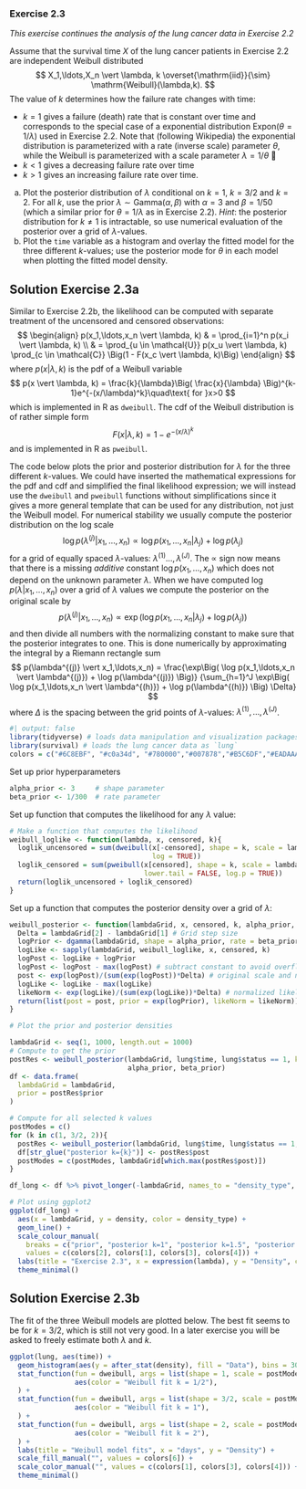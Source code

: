 
### Exercise 2.3 {#sec-prob_post_weibull_lung}

*This exercise continues the analysis of the lung cancer data in Exercise 2.2*

Assume that the survival time $X$ of the lung cancer patients in Exercise 2.2 are independent Weibull distributed 
$$
X_1,\ldots,X_n \vert \lambda, k \overset{\mathrm{iid}}{\sim} \mathrm{Weibull}(\lambda,k).
$$
The value of $k$ determines how the failure rate changes with time:

- $k=1$ gives a failure (death) rate that is constant over time and corresponds to the special case of a exponential distribution $\mathrm{Expon}(\theta=1/\lambda)$ used in Exercise 2.2. Note that (following Wikipedia) the exponential distribution is parameterized with a rate (inverse scale) parameter $\theta$, while the Weibull is parameterized with a scale parameter $\lambda= 1/\theta$ 🤷
- $k<1$ gives a decreasing failure rate over time
- $k>1$ gives an increasing failure rate over time.

(a) Plot the posterior distribution of $\lambda$ conditional on $k=1$, $k=3/2$ and $k=2$. For all $k$, use the prior $\lambda \sim \mathrm{Gamma}(\alpha,\beta)$ with $\alpha=3$ and $\beta=1/50$ (which a similar prior for $\theta=1/\lambda$ as in Exercise 2.2). *Hint*: the posterior distribution for $k\neq 1$ is intractable, so use numerical evaluation of the posterior over a grid of $\lambda$-values.
(b) Plot the `time` variable as a histogram and overlay the fitted model for the three different $k$-values; use the posterior mode for $\theta$ in each model when plotting the fitted model density.<br>


::: {.callout-note icon="false" collapse="true"}
## Solution Exercise 2.3a

Similar to Exercise 2.2b, the likelihood can be computed with separate treatment of the uncensored and censored observations: 
$$
\begin{align}
p(x_1,\ldots,x_n \vert \lambda, k) & = \prod_{i=1}^n p(x_i \vert \lambda, k) \\
& = \prod_{u \in \mathcal{U}} p(x_u \vert \lambda, k) \prod_{c \in \mathcal{C}} \Big(1 - F(x_c \vert \lambda, k)\Big) 
\end{align}
$$
where $p(x \vert \lambda, k)$ is the pdf of a Weibull variable
$$
p(x \vert \lambda, k) = \frac{k}{\lambda}\Big( \frac{x}{\lambda} \Big)^{k-1}e^{-(x/\lambda)^k}\quad\text{ for }x>0
$$
which is implemented in R as `dweibull`. The cdf of the Weibull distribution is of rather simple form
$$
F(x \vert \lambda, k) = 1 - e^{-(x/\lambda)^k}
$$
and is implemented in R as `pweibull`.

The code below plots the prior and posterior distribution for $\lambda$ for the three different $k$-values. We could have inserted the mathematical expressions for the pdf and cdf and simplified the final likelihood expression; we will instead use the `dweibull` and `pweibull` functions without simplifications since it gives a more general template that can be used for any distribution, not just the Weibull model. For numerical stability we usually compute the posterior distribution on the log scale
$$
\log p(\lambda^{(j)} \vert x_1,\ldots,x_n) \propto \log p(x_1,\ldots,x_n \vert \lambda_j) + \log p(\lambda_j)
$$
for a grid of equally spaced $\lambda$-values: $\lambda^{(1)}\ldots,\lambda^{(J)}$. The $\propto$ sign now means that there is a missing *additive* constant $\log p(x_1,\ldots,x_n)$ which does not depend on the unknown parameter $\lambda$. When we have computed $\log p(\lambda \vert x_1,\ldots,x_n)$ over a grid of $\lambda$ values we compute the posterior on the original scale by
$$
p(\lambda^{(j)} \vert x_1,\ldots,x_n) \propto \exp\Big( \log p(x_1,\ldots,x_n \vert \lambda_j) + \log p(\lambda_j) \Big)
$$
and then divide all numbers with the normalizing constant to make sure that the posterior integrates to one. This is done numerically by approximating the integral by a Riemann rectangle sum 
$$
p(\lambda^{(j)} \vert x_1,\ldots,x_n) = 
\frac{\exp\Big( \log p(x_1,\ldots,x_n \vert \lambda^{(j)}) + \log p(\lambda^{(j)}) \Big)}
{\sum_{h=1}^J \exp\Big( \log p(x_1,\ldots,x_n \vert \lambda^{(h)}) + \log p(\lambda^{(h)}) \Big) \Delta}
$$
where $\Delta$ is the spacing between the grid points of $\lambda$-values: $\lambda^{(1)}, \ldots, \lambda^{(J)}$.

```r
#| output: false
library(tidyverse) # loads data manipulation and visualization packages
library(survival) # loads the lung cancer data as `lung`
colors = c("#6C8EBF", "#c0a34d", "#780000","#007878","#B5C6DF","#EADAAA","#AE6666")
```

Set up prior hyperparameters
```r
alpha_prior <- 3     # shape parameter
beta_prior <- 1/300  # rate parameter
```

Set up function that computes the likelihood for any $\lambda$ value:
```r
# Make a function that computes the likelihood
weibull_loglike <- function(lambda, x, censored, k){
  loglik_uncensored = sum(dweibull(x[-censored], shape = k, scale = lambda, 
                                   log = TRUE))
  loglik_censored = sum(pweibull(x[censored], shape = k, scale = lambda, 
                                 lower.tail = FALSE, log.p = TRUE))
  return(loglik_uncensored + loglik_censored)
}
```

Set up a function that computes the posterior density over a grid of $\lambda$:
```r
weibull_posterior <- function(lambdaGrid, x, censored, k, alpha_prior, beta_prior){
  Delta = lambdaGrid[2] - lambdaGrid[1] # Grid step size
  logPrior <- dgamma(lambdaGrid, shape = alpha_prior, rate = beta_prior, log = TRUE)
  logLike <- sapply(lambdaGrid, weibull_loglike, x, censored, k)
  logPost <- logLike + logPrior
  logPost <- logPost - max(logPost) # subtract constant to avoid overflow
  post <- exp(logPost)/(sum(exp(logPost))*Delta) # original scale and normalize
  logLike <- logLike - max(logLike)
  likeNorm <- exp(logLike)/(sum(exp(logLike))*Delta) # normalized likelihood
  return(list(post = post, prior = exp(logPrior), likeNorm = likeNorm))
}
```

```r
# Plot the prior and posterior densities

lambdaGrid <- seq(1, 1000, length.out = 1000)
# Compute to get the prior
postRes <- weibull_posterior(lambdaGrid, lung$time, lung$status == 1, k = 1, 
                             alpha_prior, beta_prior)
df <- data.frame(
  lambdaGrid = lambdaGrid, 
  prior = postRes$prior
)

# Compute for all selected k values
postModes = c()
for (k in c(1, 3/2, 2)){
  postRes <- weibull_posterior(lambdaGrid, lung$time, lung$status == 1, k, alpha_prior, beta_prior)
  df[str_glue("posterior k={k}")] <- postRes$post
  postModes = c(postModes, lambdaGrid[which.max(postRes$post)])
}

df_long <- df %>% pivot_longer(-lambdaGrid, names_to = "density_type", values_to = "density")

# Plot using ggplot2
ggplot(df_long) +
  aes(x = lambdaGrid, y = density, color = density_type) +
  geom_line() +
  scale_colour_manual(
    breaks = c("prior", "posterior k=1", "posterior k=1.5", "posterior k=2"), 
    values = c(colors[2], colors[1], colors[3], colors[4])) +
  labs(title = "Exercise 2.3", x = expression(lambda), y = "Density", color = "") + 
  theme_minimal()
```
:::


::: {.callout-note icon="false" collapse="true"}
## Solution Exercise 2.3b
The fit of the three Weibull models are plotted below. The best fit seems to be for $k=3/2$, which is still not very good. In a later exercise you will be asked to freely estimate both $\lambda$ and $k$.
```r
ggplot(lung, aes(time)) +
  geom_histogram(aes(y = after_stat(density), fill = "Data"), bins = 30) +
  stat_function(fun = dweibull, args = list(shape = 1, scale = postModes[1]), lwd = 1, 
                aes(color = "Weibull fit k = 1/2"),
  ) +
  stat_function(fun = dweibull, args = list(shape = 3/2, scale = postModes[2]), lwd = 1, 
                aes(color = "Weibull fit k = 1"),
  ) +
  stat_function(fun = dweibull, args = list(shape = 2, scale = postModes[3]), lwd = 1, 
                aes(color = "Weibull fit k = 2"),
  ) +
  labs(title = "Weibull model fits", x = "days", y = "Density") + 
  scale_fill_manual("", values = colors[6]) +
  scale_color_manual("", values = c(colors[1], colors[3], colors[4])) +
  theme_minimal()

```

:::
